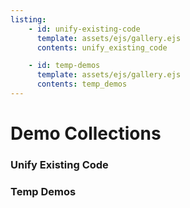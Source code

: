 ```yaml
---
listing: 
    - id: unify-existing-code
      template: assets/ejs/gallery.ejs
      contents: unify_existing_code

    - id: temp-demos
      template: assets/ejs/gallery.ejs
      contents: temp_demos
---
```


# Demo Collections

### Unify Existing Code 
:::{#unify-existing-code}
:::

### Temp Demos 
:::{#temp-demos}
:::